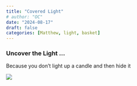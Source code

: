```yaml
---
title: "Covered Light"
# author: "OC"
date: "2024-08-17"
draft: false
categories: [Matthew, light, basket]
---
```


### Uncover the Light ...

Because you don't light up a candle and then hide it

![](matt515.jpeg){fig-align="center"}
